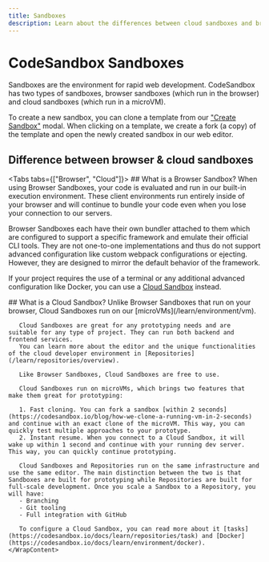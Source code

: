 ```yaml
---
title: Sandboxes
description: Learn about the differences between cloud sandboxes and browser sandboxes
---
```



# CodeSandbox Sandboxes

Sandboxes are the environment for rapid web development. CodeSandbox has two types of sandboxes, browser sandboxes (which run in the browser) and cloud sandboxes (which run in a microVM).

To create a new sandbox, you can clone a template from our ["Create Sandbox"](https://codesandbox.io/s) modal. When clicking on a template, we create a fork (a copy) of the template and open the newly created sandbox in our web editor.

## Difference between browser & cloud sandboxes

<Tabs tabs={["Browser", "Cloud"]}>
<WrapContent>
    ## What is a Browser Sandbox?
      When using Browser Sandboxes, your code is evaluated and run in our built-in
execution environment. These client environments run entirely inside of your browser and will continue to
bundle your code even when you lose your connection to our servers.

Browser Sandboxes each have their own bundler attached to them which are
configured to support a specific framework and emulate their official CLI tools.
They are not one-to-one implementations and thus do not support advanced
configuration like custom webpack configurations or ejecting. However, they are
designed to mirror the default behavior of the framework.

If your project requires the use of a terminal or any additional advanced configuration like Docker, you can use a [Cloud Sandbox](/learn/sandboxes/overview?tab=cloud) instead.

</WrapContent>
<WrapContent> 
## What is a Cloud Sandbox?
Unlike Browser Sandboxes that run on your browser, Cloud Sandboxes run on our [microVMs](/learn/environment/vm).

       Cloud Sandboxes are great for any prototyping needs and are suitable for any type of project. They can run both backend and frontend services.
       You can learn more about the editor and the unique functionalities of the cloud developer environment in [Repositories](/learn/repositories/overview).

       Like Browser Sandboxes, Cloud Sandboxes are free to use.

       Cloud Sandboxes run on microVMs, which brings two features that make them great for prototyping:

       1. Fast cloning. You can fork a sandbox [within 2 seconds](https://codesandbox.io/blog/how-we-clone-a-running-vm-in-2-seconds) and continue with an exact clone of the microVM. This way, you can quickly test multiple approaches to your prototype.
       2. Instant resume. When you connect to a Cloud Sandbox, it will wake up within 1 second and continue with your running dev server. This way, you can quickly continue prototyping.

       Cloud Sandboxes and Repositories run on the same infrastructure and use the same editor. The main distinction between the two is that Sandboxes are built for prototyping while Repositories are built for full-scale development. Once you scale a Sandbox to a Repository, you will have:
       - Branching
       - Git tooling
       - Full integration with GitHub

       To configure a Cloud Sandbox, you can read more about it [tasks](https://codesandbox.io/docs/learn/repositories/task) and [Docker](https://codesandbox.io/docs/learn/environment/docker).
    </WrapContent>

</Tabs>
